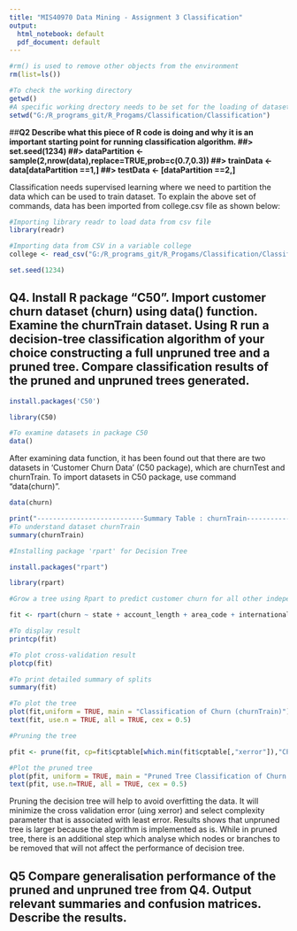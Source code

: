 ```yaml
---
title: "MIS40970 Data Mining - Assignment 3 Classification"
output:
  html_notebook: default
  pdf_document: default
---
```

```r
#rm() is used to remove other objects from the environment
rm(list=ls())

#To check the working directory
getwd()
#A specific working drectory needs to be set for the loading of dataset
setwd("G:/R_programs_git/R_Progams/Classification/Classification")

```
##**Q2 Describe what this piece of R code is doing and why it is an important starting point for running classification algorithm. 
##> set.seed(1234)
##> dataPartition <- sample(2,nrow(data),replace=TRUE,prob=c(0.7,0.3))
##> trainData <- data[dataPartition ==1,]
##> testData <- [dataPartition ==2,]**

Classification needs supervised learning where we need to partition the data which can be used to train dataset. To explain the above set of commands, data has been imported from college.csv file as shown below:
```r
#Importing library readr to load data from csv file
library(readr)

#Importing data from CSV in a variable college
college <- read_csv("G:/R_programs_git/R_Progams/Classification/Classification/college.csv")

set.seed(1234)
```

## **Q4. Install	R	package	"C50".	Import	customer	churn	dataset	(churn)	using	data() function. Examine	the	churnTrain dataset. Using	R	run	a	decision-tree	classification	algorithm	of	your choice	constructing	a	full	unpruned	tree	and	a	pruned	tree.	Compare	classification	results	of the	pruned	and	unpruned	trees generated.**	
```r
install.packages('C50')

library(C50)

#To examine datasets in package C50
data()
```
After examining data function, it has been found out that there are two datasets in 'Customer Churn Data' (C50 package), which are churnTest and churnTrain. To import datasets in C50 package, use command "data(churn)".
```r
data(churn)

print("---------------------------Summary Table : churnTrain---------------------")
#To understand dataset churnTrain
summary(churnTrain)
```
```r
#Installing package 'rpart' for Decision Tree

install.packages("rpart")

library(rpart)

```
```r
#Grow a tree using Rpart to predict customer churn for all other independent variables

fit <- rpart(churn ~ state + account_length + area_code + international_plan + voice_mail_plan + total_day_charge + total_eve_charge + total_night_charge + total_intl_charge + number_vmail_messages + number_customer_service_calls, method="class",data=churnTrain)

#To display result
printcp(fit)

#To plot cross-validation result
plotcp(fit)

#To print detailed summary of splits
summary(fit)

#To plot the tree
plot(fit,uniform = TRUE, main = "Classification of Churn (churnTrain)")
text(fit, use.n = TRUE, all = TRUE, cex = 0.5)
```
```r
#Pruning the tree

pfit <- prune(fit, cp=fit$cptable[which.min(fit$cptable[,"xerror"]),"CP"])

#Plot the pruned tree
plot(pfit, uniform = TRUE, main = "Pruned Tree Classification of Churn (churnTrain)")
text(pfit, use.n=TRUE, all = TRUE, cex = 0.5)
```
Pruning the decision tree will help to avoid overfitting the data. It will minimize the cross validation error (uing xerror) and select complexity parameter that is associated with least error. Results shows that unpruned tree is larger because the algorithm is implemented as is. While in pruned tree, there is an additional step which analyse which nodes or branches to be removed that will not affect the performance of decision tree. 

## **Q5 Compare generalisation performance of the pruned and unpruned tree from Q4. Output relevant summaries and confusion matrices. Describe the results.**


